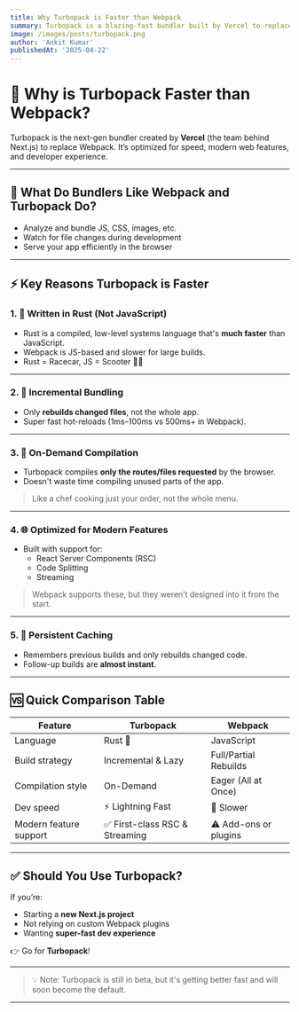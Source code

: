 ```yaml
---
title: Why Turbopack is Faster than Webpack
summary: Turbopack is a blazing-fast bundler built by Vercel to replace Webpack in Next.js. This post breaks down what makes it so fast.
image: /images/posts/turbopack.png
author: 'Ankit Kumar'
publishedAt: '2025-04-22'
---
```


# 🚀 Why is Turbopack Faster than Webpack?

Turbopack is the next-gen bundler created by **Vercel** (the team behind Next.js) to replace Webpack. It’s optimized for speed, modern web features, and developer experience.

---

## 🧠 What Do Bundlers Like Webpack and Turbopack Do?

- Analyze and bundle JS, CSS, images, etc.
- Watch for file changes during development
- Serve your app efficiently in the browser

---

## ⚡ Key Reasons Turbopack is Faster

### 1. 🦀 Written in Rust (Not JavaScript)
- Rust is a compiled, low-level systems language that's **much faster** than JavaScript.
- Webpack is JS-based and slower for large builds.
- Rust = Racecar, JS = Scooter 🚗💨

---

### 2. 🧩 Incremental Bundling
- Only **rebuilds changed files**, not the whole app.
- Super fast hot-reloads (1ms–100ms vs 500ms+ in Webpack).

---

### 3. 📁 On-Demand Compilation
- Turbopack compiles **only the routes/files requested** by the browser.
- Doesn't waste time compiling unused parts of the app.

> Like a chef cooking just your order, not the whole menu.

---

### 4. 🌐 Optimized for Modern Features
- Built with support for:
  - React Server Components (RSC)
  - Code Splitting
  - Streaming

> Webpack supports these, but they weren’t designed into it from the start.

---

### 5. 🧠 Persistent Caching
- Remembers previous builds and only rebuilds changed code.
- Follow-up builds are **almost instant**.

---

## 🆚 Quick Comparison Table

| Feature              | **Turbopack**              | **Webpack**              |
|----------------------|-----------------------------|---------------------------|
| Language             | Rust 🦀                    | JavaScript                |
| Build strategy       | Incremental & Lazy         | Full/Partial Rebuilds     |
| Compilation style    | On-Demand                  | Eager (All at Once)       |
| Dev speed            | ⚡ Lightning Fast           | 🐢 Slower                 |
| Modern feature support | ✅ First-class RSC & Streaming | ⚠️ Add-ons or plugins      |

---

## ✅ Should You Use Turbopack?

If you’re:
- Starting a **new Next.js project**
- Not relying on custom Webpack plugins
- Wanting **super-fast dev experience**

👉 Go for **Turbopack**!

---

> 💡 Note: Turbopack is still in beta, but it's getting better fast and will soon become the default.

---